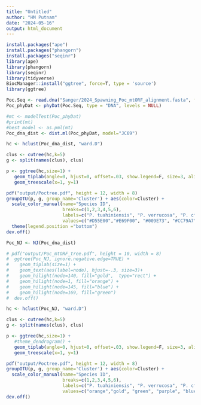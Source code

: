 ```yaml
---
title: "Untitled"
author: "HM Putnam"
date: "2024-05-16"
output: html_document
---
```


```r
install.packages("ape")
install.packages("phangorn")
install.packages("seqinr")
library(ape)
library(phangorn)
library(seqinr)
library(tidyverse)
BiocManager::install("ggtree", force=T, type = 'source')
library(ggtree)
```

```r
Poc.Seq <- read.dna("Sanger/2024_Spawning_Poc_mtORF_alignment.fasta", format="fasta")
Poc_phyDat <- phyDat(Poc.Seq, type = "DNA", levels = NULL)

#mt <- modelTest(Poc_phyDat)
#print(mt)
#best_model <- as.pml(mt)
Poc_dna_dist <- dist.ml(Poc_phyDat, model="JC69")

hc <- hclust(Poc_dna_dist, "ward.D")

clus <- cutree(hc,k=5)
g <- split(names(clus), clus)

p <- ggtree(hc,size=1) + 
   geom_tiplab(angle=0, hjust=0, offset=.03, show.legend=F, size=3, align=TRUE)+
   geom_treescale(x=1, y=1)

pdf("output/Poctree.pdf", height = 12, width = 8)
groupOTU(p, g, group_name='Cluster') + aes(color=Cluster) + 
  scale_color_manual(name="Species ID",
                     breaks=c(1,2,3,4,5,6), 
                     labels=c("P. tuahiniensis", "P. verrucosa", "P. cf. effusa", "P. meandrina", "P. meandrina", "NA"),
                     values=c("#D55E00","#E69F00", "#009E73", "#CC79A7", "#0072B2", "gray"))+
  theme(legend.position ="bottom")
dev.off()
```


```r

Poc_NJ <- NJ(Poc_dna_dist)

# pdf("output/Poc_mtORF_tree.pdf", height = 10, width = 8)
#  ggtree(Poc_NJ, ignore.negative.edge=TRUE) + 
#    geom_tiplab(size=1) +
#    geom_text(aes(label=node), hjust=-.3, size=3)+
#    geom_hilight(node=140, fill="gold",  type="rect") + 
#    geom_hilight(node=1, fill="orange") + 
#    geom_hilight(node=145, fill="blue") + 
#    geom_hilight(node=169, fill="green") 
#  dev.off()

hc <- hclust(Poc_NJ, "ward.D")

clus <- cutree(hc,k=5)
g <- split(names(clus), clus)

p <- ggtree(hc,size=1) + 
   #theme_dendrogram() +
   geom_tiplab(angle=0, hjust=0, offset=.03, show.legend=F, size=3, align=TRUE)+
   geom_treescale(x=1, y=1)

pdf("output/Poctree.pdf", height = 12, width = 8)
groupOTU(p, g, group_name='Cluster') + aes(color=Cluster) + 
  scale_color_manual(name="Species ID",
                     breaks=c(1,2,3,4,5,6), 
                     labels=c("P. tuahiniensis", "P. verrucosa", "P. cf. effusa", "P. meandrina", "P. meandrina", "NA"),
                     values=c("orange","gold", "green", "purple", "blue", "gray"))
dev.off()

```

